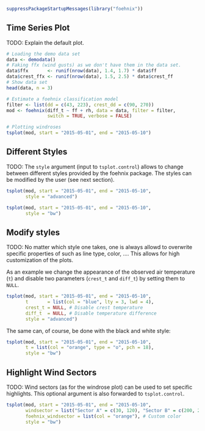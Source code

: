 
```r
suppressPackageStartupMessages(library("foehnix"))
```

## Time Series Plot

TODO: Explain the default plot.

```r
# Loading the demo data set
data <- demodata()
# Faking ffx (wind gusts) as we don't have them in the data set.
data$ffx       <- runif(nrow(data), 1.4, 1.7) * data$ff
data$crest_ffx <- runif(nrow(data), 1.5, 2.5) * data$crest_ff
# Show data set 
head(data, n = 3)

# Estimate a foehnix classification model
filter <- list(dd = c(43, 223), crest_dd = c(90, 270))
mod <- foehnix(diff_t ~ ff + rh, data = data, filter = filter,
               switch = TRUE, verbose = FALSE)

# Plotting windroses
tsplot(mod, start = "2015-05-01", end = "2015-05-10")
```

## Different Styles

TODO: The `style` argument (input to `tsplot.control`) allows to change between
different styles provided by the foehnix package. The styles can be modified
by the user (see next section).

```r
tsplot(mod, start = "2015-05-01", end = "2015-05-10",
       style = "advanced")
```

```r
tsplot(mod, start = "2015-05-01", end = "2015-05-10",
       style = "bw")
```

## Modify styles

TODO: No matter which style one takes, one is always allowd to overwrite
specific properties of such as line type, color, ....
This allows for high customization of the plots.

As an example we change the appearance of the observed air temperature (`t`)
and disable two parameters (`crest_t` and `diff_t`) by setting them to `NULL`.

```r
tsplot(mod, start = "2015-05-01", end = "2015-05-10",
       t       = list(col = "blue", lty = 3, lwd = 4),
       crest_t = NULL, # Disable crest temperature
       diff_t  = NULL, # Disable temperature difference
       style = "advanced")
```

The same can, of course, be done with the black and white style:

```r
tsplot(mod, start = "2015-05-01", end = "2015-05-10",
       t = list(col = "orange", type = "o", pch = 18),
       style = "bw")
```

## Highlight Wind Sectors

TODO: Wind sectors (as for the windrose plot) can be used to set specific highlights.
This optional argument is also forwarded to `tsplot.control`.

```r
tsplot(mod, start = "2015-05-01", end = "2015-05-10",
       windsector = list("Sector A" = c(30, 120), "Sector B" = c(200, 260)),
       foehnix_windsector = list(col = "orange"), # Custom color
       style = "bw")
```

